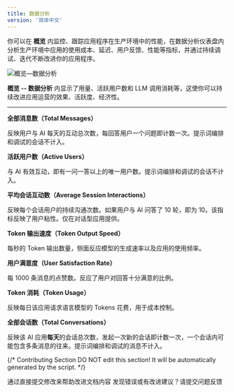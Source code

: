 ```yaml
---
title: 数据分析
version: '简体中文'
---
```


你可以在 **概览** 内监控、跟踪应用程序在生产环境中的性能，在数据分析仪表盘内分析生产环境中应用的使用成本、延迟、用户反馈、性能等指标，并通过持续调试、迭代不断改进你的应用程序。

![概览—数据分析](https://assets-docs.dify.ai/dify-enterprise-mintlify/zh_CN/guides/monitoring/83974553fee361687db31bda35198013.png)

**概览 -- 数据分析** 内显示了用量、活跃用户数和 LLM 调用消耗等，这使你可以持续改进应用运营的效果、活跃度、经济性。

***

**全部消息数（Total Messages）**

反映用户与 AI 每天的互动总次数，每回答用户一个问题即计数一次。提示词编排和调试的会话不计入。

**活跃用户数（Active Users）**

与 AI 有效互动，即有一问一答以上的唯一用户数。提示词编排和调试的会话不计入。

**平均会话互动数（Average Session Interactions）**

反映每个会话用户的持续沟通次数。如果用户与 AI 问答了 10 轮，即为 10。该指标反映了用户粘性。仅在对话型应用提供。

**Token 输出速度（Token Output Speed）**

每秒的 Token 输出数量，侧面反应模型的生成速率以及应用的使用频率。

**用户满意度（User Satisfaction Rate）**

每 1000 条消息的点赞数。反应了用户对回答十分满意的比例。

**Token 消耗（Token Usage）**

反映每日该应用请求语言模型的 Tokens 花费，用于成本控制。

**全部会话数（Total Conversations）**

反映该 AI 应用**每天**的会话总次数，发起一次新的会话即计数一次，一个会话内可能包含多条消息的往来。提示词编排和调试的消息不计入。

{/*
Contributing Section
DO NOT edit this section!
It will be automatically generated by the script.
*/}

<CardGroup cols="2">
    <Card
        title="编辑此页面"
        icon="pen-to-square"
        href="https://github.com/langgenius/dify-docs-mintlify/edit/main/zh-hans/guides/monitoring/analysis.mdx"
    >
        通过直接提交修改来帮助改进文档内容
    </Card>
    <Card
        title="提交问题"
        icon="github"
        href="https://github.com/langgenius/dify-docs-mintlify/issues/new?title=文档问题%3A%20&body=%23%23%20问题描述%0A%3C%21--%20请简要描述您发现的问题%20--%3E%0A%0A%23%23%20页面链接%0Ahttps%3A%2F%2Fgithub.com%2Flanggenius%2Fdify-docs-mintlify%2Fblob%2Fmain%2Fzh-hans/guides/monitoring%2Fanalysis.mdx%0A%0A%23%23%20建议修改%0A%3C%21--%20如果有具体的修改建议，请在此说明%20--%3E%0A%0A%3C%21--%20感谢您对文档质量的关注！%20--%3E"
    >
        发现错误或有改进建议？请提交问题反馈
    </Card>
</CardGroup>
